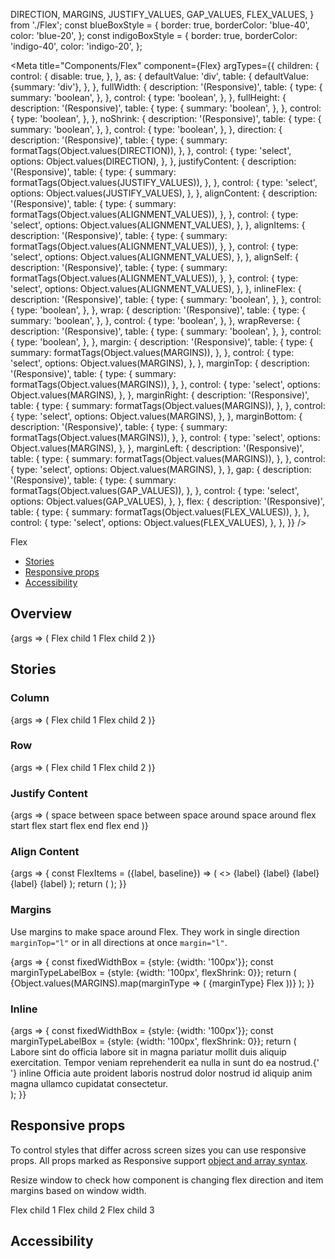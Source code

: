   DIRECTION,
  MARGINS,
  JUSTIFY_VALUES,
  GAP_VALUES,
  FLEX_VALUES,
} from './Flex';
const blueBoxStyle = {
  border: true,
  borderColor: 'blue-40',
  color: 'blue-20',
};
const indigoBoxStyle = {
  border: true,
  borderColor: 'indigo-40',
  color: 'indigo-20',
};

<Meta
  title="Components/Flex"
  component={Flex}
  argTypes={{
    children: {
      control: {
        disable: true,
      },
    },
    as: {
      defaultValue: 'div',
      table: {
        defaultValue: {summary: 'div'},
      },
    },
    fullWidth: {
      description: '(Responsive)',
      table: {
        type: {
          summary: 'boolean',
        },
      },
      control: {
        type: 'boolean',
      },
    },
    fullHeight: {
      description: '(Responsive)',
      table: {
        type: {
          summary: 'boolean',
        },
      },
      control: {
        type: 'boolean',
      },
    },
    noShrink: {
      description: '(Responsive)',
      table: {
        type: {
          summary: 'boolean',
        },
      },
      control: {
        type: 'boolean',
      },
    },
    direction: {
      description: '(Responsive)',
      table: {
        type: {
          summary: formatTags(Object.values(DIRECTION)),
        },
      },
      control: {
        type: 'select',
        options: Object.values(DIRECTION),
      },
    },
    justifyContent: {
      description: '(Responsive)',
      table: {
        type: {
          summary: formatTags(Object.values(JUSTIFY_VALUES)),
        },
      },
      control: {
        type: 'select',
        options: Object.values(JUSTIFY_VALUES),
      },
    },
    alignContent: {
      description: '(Responsive)',
      table: {
        type: {
          summary: formatTags(Object.values(ALIGNMENT_VALUES)),
        },
      },
      control: {
        type: 'select',
        options: Object.values(ALIGNMENT_VALUES),
      },
    },
    alignItems: {
      description: '(Responsive)',
      table: {
        type: {
          summary: formatTags(Object.values(ALIGNMENT_VALUES)),
        },
      },
      control: {
        type: 'select',
        options: Object.values(ALIGNMENT_VALUES),
      },
    },
    alignSelf: {
      description: '(Responsive)',
      table: {
        type: {
          summary: formatTags(Object.values(ALIGNMENT_VALUES)),
        },
      },
      control: {
        type: 'select',
        options: Object.values(ALIGNMENT_VALUES),
      },
    },
    inlineFlex: {
      description: '(Responsive)',
      table: {
        type: {
          summary: 'boolean',
        },
      },
      control: {
        type: 'boolean',
      },
    },
    wrap: {
      description: '(Responsive)',
      table: {
        type: {
          summary: 'boolean',
        },
      },
      control: {
        type: 'boolean',
      },
    },
    wrapReverse: {
      description: '(Responsive)',
      table: {
        type: {
          summary: 'boolean',
        },
      },
      control: {
        type: 'boolean',
      },
    },
    margin: {
      description: '(Responsive)',
      table: {
        type: {
          summary: formatTags(Object.values(MARGINS)),
        },
      },
      control: {
        type: 'select',
        options: Object.values(MARGINS),
      },
    },
    marginTop: {
      description: '(Responsive)',
      table: {
        type: {
          summary: formatTags(Object.values(MARGINS)),
        },
      },
      control: {
        type: 'select',
        options: Object.values(MARGINS),
      },
    },
    marginRight: {
      description: '(Responsive)',
      table: {
        type: {
          summary: formatTags(Object.values(MARGINS)),
        },
      },
      control: {
        type: 'select',
        options: Object.values(MARGINS),
      },
    },
    marginBottom: {
      description: '(Responsive)',
      table: {
        type: {
          summary: formatTags(Object.values(MARGINS)),
        },
      },
      control: {
        type: 'select',
        options: Object.values(MARGINS),
      },
    },
    marginLeft: {
      description: '(Responsive)',
      table: {
        type: {
          summary: formatTags(Object.values(MARGINS)),
        },
      },
      control: {
        type: 'select',
        options: Object.values(MARGINS),
      },
    },
    gap: {
      description: '(Responsive)',
      table: {
        type: {
          summary: formatTags(Object.values(GAP_VALUES)),
        },
      },
      control: {
        type: 'select',
        options: Object.values(GAP_VALUES),
      },
    },
    flex: {
      description: '(Responsive)',
      table: {
        type: {
          summary: formatTags(Object.values(FLEX_VALUES)),
        },
      },
      control: {
        type: 'select',
        options: Object.values(FLEX_VALUES),
      },
    },
  }}
/>

<PageHeader>Flex</PageHeader>

- [Stories](#stories)
- [Responsive props](#responsive-props)
- [Accessibility](#accessibility)

## Overview

<Canvas>
  <Story name="Default">
    {args => (
      <Box {...indigoBoxStyle}>
        <Flex {...args}>
          <Box {...blueBoxStyle} style={{marginRight: 10}}>
            Flex child 1
          </Box>
          <Box {...blueBoxStyle}>Flex child 2</Box>
        </Flex>
      </Box>
    )}
  </Story>
</Canvas>

<ArgsTable story="Default" />

## Stories

### Column

<Canvas>
  <Story name="Column">
    {args => (
      <Box {...indigoBoxStyle}>
        <Flex {...args} direction={DIRECTION.COLUMN} fullWidth>
          <Box {...blueBoxStyle} style={{marginBottom: 10}}>
            Flex child 1
          </Box>
          <Box {...blueBoxStyle}>Flex child 2</Box>
        </Flex>
      </Box>
    )}
  </Story>
</Canvas>

### Row

<Canvas>
  <Story name="Row">
    {args => (
      <Box {...indigoBoxStyle}>
        <Flex {...args} direction={DIRECTION.ROW} fullWidth>
          <Box {...blueBoxStyle} style={{marginRight: 10}}>
            Flex child 1
          </Box>
          <Box {...blueBoxStyle}>Flex child 2</Box>
        </Flex>
      </Box>
    )}
  </Story>
</Canvas>

### Justify Content

<Canvas>
  <Story name="Justify Content">
    {args => (
      <Flex {...args} fullWidth direction="column">
        <Flex marginBottom={MARGINS.MEDIUM}>
          <Box {...indigoBoxStyle}>
            <Flex justifyContent={JUSTIFY_VALUES.SPACE_BETWEEN}>
              <Flex>
                <Box {...blueBoxStyle}>space between</Box>
              </Flex>
              <Flex>
                <Box {...blueBoxStyle}>space between</Box>
              </Flex>
            </Flex>
          </Box>
        </Flex>
        <Flex marginBottom={MARGINS.MEDIUM}>
          <Box {...indigoBoxStyle}>
            <Flex justifyContent={JUSTIFY_VALUES.SPACE_AROUND}>
              <Flex>
                <Box {...blueBoxStyle}>space around</Box>
              </Flex>
              <Flex>
                <Box {...blueBoxStyle}>space around</Box>
              </Flex>
            </Flex>
          </Box>
        </Flex>
        <Flex marginBottom={MARGINS.MEDIUM}>
          <Box {...indigoBoxStyle}>
            <Flex justifyContent={JUSTIFY_VALUES.START}>
              <Flex marginRight={MARGINS.MEDIUM}>
                <Box {...blueBoxStyle}>flex start</Box>
              </Flex>
              <Flex>
                <Box {...blueBoxStyle}>flex start</Box>
              </Flex>
            </Flex>
          </Box>
        </Flex>
        <Flex marginBottom={MARGINS.MEDIUM}>
          <Box {...indigoBoxStyle}>
            <Flex justifyContent={JUSTIFY_VALUES.END}>
              <Flex marginRight={MARGINS.MEDIUM}>
                <Box {...blueBoxStyle}>flex end</Box>
              </Flex>
              <Flex>
                <Box {...blueBoxStyle}>flex end</Box>
              </Flex>
            </Flex>
          </Box>
        </Flex>
      </Flex>
    )}
  </Story>
</Canvas>

### Align Content

<Canvas>
  <Story name="Align Content">
    {args => {
      const FlexItems = ({label, baseline}) => (
        <>
          <Flex>
            <Box {...blueBoxStyle} style={{height: baseline ? 100 : 'auto'}}>
              {label}
            </Box>
          </Flex>
          <Flex>
            <Box {...blueBoxStyle}>{label}</Box>
          </Flex>
          <Flex>
            <Box {...blueBoxStyle}>{label}</Box>
          </Flex>
          <Flex>
            <Box {...blueBoxStyle}>{label}</Box>
          </Flex>
          <Flex>
            <Box {...blueBoxStyle}>{label}</Box>
          </Flex>
        </>
      );
      return (
        <Flex {...args} fullWidth direction="column">
          <Box {...indigoBoxStyle} style={{height: 400, width: 400}}>
            <Flex alignContent={ALIGNMENT_VALUES.CENTER} wrap fullHeight>
              <FlexItems label="center" />
            </Flex>
          </Box>
          <Box {...indigoBoxStyle} style={{height: 400, width: 400}}>
            <Flex alignContent={ALIGNMENT_VALUES.START} wrap fullHeight>
              <FlexItems label="flex-start" />
            </Flex>
          </Box>
          <Box {...indigoBoxStyle} style={{height: 400, width: 400}}>
            <Flex alignContent={ALIGNMENT_VALUES.END} wrap fullHeight>
              <FlexItems label="flex-end" />
            </Flex>
          </Box>
          <Box {...indigoBoxStyle} style={{height: 400, width: 400}}>
            <Flex alignContent={ALIGNMENT_VALUES.BASELINE} wrap fullHeight>
              <FlexItems label="baseline" baseline />
            </Flex>
          </Box>
          <Box {...indigoBoxStyle} style={{height: 400, width: 400}}>
            <Flex alignContent={ALIGNMENT_VALUES.STRETCH} wrap fullHeight>
              <FlexItems label="stretch" />
            </Flex>
          </Box>
        </Flex>
      );
    }}
  </Story>
</Canvas>

### Margins

Use margins to make space around Flex. They work in single direction `marginTop="l"` or in all directions at once `margin="l"`.

<Canvas>
  <Story name="Margins">
    {args => {
      const fixedWidthBox = {style: {width: '100px'}};
      const marginTypeLabelBox = {style: {width: '100px', flexShrink: 0}};
      return (
        <Flex {...args} fullWidth direction="column">
          {Object.values(MARGINS).map(marginType => (
            <Flex marginBottom={MARGINS.SMALL}>
              <Box {...marginTypeLabelBox}>
                <Text>{marginType}</Text>
              </Box>
              <Flex marginRight={marginType}>
                <Box {...indigoBoxStyle} {...fixedWidthBox}>
                  Flex
                </Box>
              </Flex>
              <Flex>
                <Box {...blueBoxStyle} {...fixedWidthBox} />
              </Flex>
            </Flex>
          ))}
        </Flex>
      );
    }}
  </Story>
</Canvas>

### Inline

<Canvas>
  <Story name="Inline">
    {args => {
      const fixedWidthBox = {style: {width: '100px'}};
      const marginTypeLabelBox = {style: {width: '100px', flexShrink: 0}};
      return (
        <div>
          Labore sint do officia labore sit in magna pariatur mollit duis
          aliquip exercitation. Tempor veniam reprehenderit ea nulla in sunt do
          ea nostrud.{' '}
          <Flex inlineFlex>
            <Box {...indigoBoxStyle}>
              <Text>inline</Text>
            </Box>
          </Flex>
          Officia aute proident laboris nostrud dolor nostrud id aliquip anim magna
          ullamco cupidatat consectetur.
        </div>
      );
    }}
  </Story>
</Canvas>

## Responsive props

To control styles that differ across screen sizes you can use responsive props. All props marked as Responsive support [object and array syntax](/story/foundation-✨-responsive-props--page).

Resize window to check how component is changing flex direction and item margins based on window width.

<Canvas>
  <Box {...indigoBoxStyle}>
    <Flex direction={['column', null, 'row']}>
      <Flex
        margin
        fullWidth
        marginBottom={{
          sm: 'xs',
          md: 'm',
          lg: 'none',
        }}
      >
        <Box {...blueBoxStyle}>Flex child 1</Box>
      </Flex>
      <Flex
        margin
        fullWidth
        marginBottom={{
          sm: 'xs',
          md: 'm',
          lg: 'none',
        }}
        marginLeft={{
          lg: 's',
          xl: 'l',
        }}
      >
        <Box {...blueBoxStyle}>Flex child 2</Box>
      </Flex>
      <Flex
        margin
        fullWidth
        marginLeft={{
          lg: 's',
          xl: 'l',
        }}
      >
        <Box {...blueBoxStyle}>Flex child 3</Box>
      </Flex>
    </Flex>
  </Box>
</Canvas>

## Accessibility

<FlexA11y />
